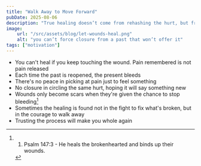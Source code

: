```yaml
---
title: "Walk Away to Move Forward"
pubDate: 2025-08-06
description: "True healing doesn’t come from rehashing the hurt, but from making peace with what can’t be changed."
image:
    url: "/src/assets/blog/let-wounds-heal.png"
    alt: "you can’t force closure from a past that won’t offer it"
tags: ["motivation"]
---
```


<BlogLayout
    title={frontmatter.title}
    description={frontmatter.description}
    image={frontmatter.image.url}
    alt={frontmatter.image.alt}
    date={(frontmatter.pubDate).toString().slice(0,10)}
    tags={frontmatter.tags}>

<span>

- You can't heal if you keep touching the wound. Pain remembered is not pain released
- Each time the past is reopened, the present bleeds
- There's no peace in picking at pain just to feel something
- No closure in circling the same hurt, hoping it will say something new
- Wounds only become scars when they're given the chance to stop bleeding[^1]
- Sometimes the healing is found not in the fight to fix what's broken, but in the courage to walk away
- Trusting the process will make you whole again

[^1]:1. Psalm 147:3 - He heals the brokenhearted and binds up their wounds.

</span>
</BlogLayout>

